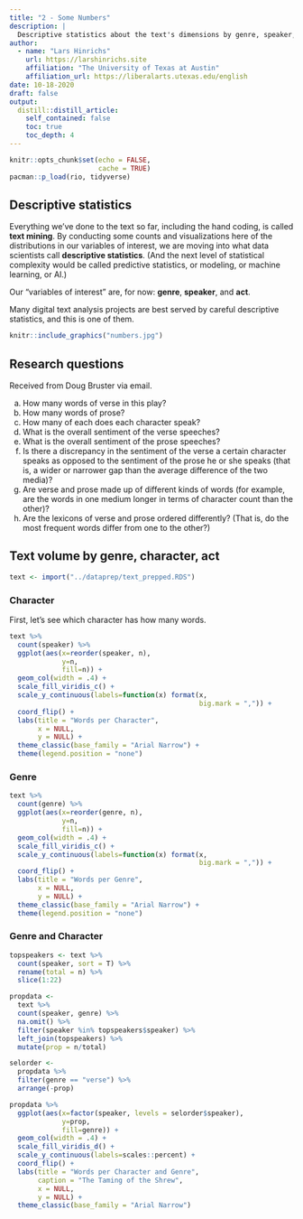 ```yaml
---
title: "2 - Some Numbers"
description: |
  Descriptive statistics about the text's dimensions by genre, speaker, and act.
author:
  - name: "Lars Hinrichs"
    url: https://larshinrichs.site
    affiliation: "The University of Texas at Austin"
    affiliation_url: https://liberalarts.utexas.edu/english
date: 10-18-2020
draft: false
output:
  distill::distill_article:
    self_contained: false
    toc: true
    toc_depth: 4
---
```


```r
knitr::opts_chunk$set(echo = FALSE,
                      cache = TRUE)
pacman::p_load(rio, tidyverse)
```

## Descriptive statistics

Everything we've done to the text so far, including the hand coding, is called **text mining**. By conducting some counts and visualizations here of the distributions in our variables of interest, we are moving into what data scientists call **descriptive statistics**. (And the next level of statistical complexity would be called predictive statistics, or modeling, or machine learning, or AI.)

<aside>Our "variables of interest" are, for now: **genre**, **speaker**, and **act**.</aside>

Many digital text analysis projects are best served by careful descriptive statistics, and this is one of them.

```r
knitr::include_graphics("numbers.jpg")
```


## Research questions

Received from Doug Bruster via email. 

a) How many words of verse in this play?
b) How many words of prose?
c) How many of each does each character speak?
d) What is the overall sentiment of the verse speeches?
e) What is the overall sentiment of the prose speeches?
f) Is there a discrepancy in the sentiment of the verse a certain character speaks as opposed to the sentiment of the prose he or she speaks (that is, a wider or narrower gap than the average difference of the two media)?
g) Are verse and prose made up of different kinds of words (for example, are the words in one medium longer in terms of character count than the other)?
h) Are the lexicons of verse and prose ordered differently? (That is, do the most frequent words differ from one to the other?)

## Text volume by genre, character, act

```r
text <- import("../dataprep/text_prepped.RDS")
```

### Character

First, let's see which character has how many words.

```r
text %>% 
  count(speaker) %>% 
  ggplot(aes(x=reorder(speaker, n),
             y=n, 
             fill=n)) +
  geom_col(width = .4) +
  scale_fill_viridis_c() +
  scale_y_continuous(labels=function(x) format(x, 
                                               big.mark = ",")) +
  coord_flip() +
  labs(title = "Words per Character",
       x = NULL,
       y = NULL) +
  theme_classic(base_family = "Arial Narrow") +
  theme(legend.position = "none")
```
### Genre

```r
text %>% 
  count(genre) %>% 
  ggplot(aes(x=reorder(genre, n),
             y=n, 
             fill=n)) +
  geom_col(width = .4) +
  scale_fill_viridis_c() +
  scale_y_continuous(labels=function(x) format(x, 
                                               big.mark = ",")) +
  coord_flip() +
  labs(title = "Words per Genre",
       x = NULL,
       y = NULL) +
  theme_classic(base_family = "Arial Narrow") +
  theme(legend.position = "none")
```
### Genre and Character

```r
topspeakers <- text %>% 
  count(speaker, sort = T) %>% 
  rename(total = n) %>% 
  slice(1:22)

propdata <- 
  text %>% 
  count(speaker, genre) %>% 
  na.omit() %>% 
  filter(speaker %in% topspeakers$speaker) %>% 
  left_join(topspeakers) %>% 
  mutate(prop = n/total)

selorder <- 
  propdata %>% 
  filter(genre == "verse") %>% 
  arrange(-prop)

propdata %>% 
  ggplot(aes(x=factor(speaker, levels = selorder$speaker),
             y=prop,
             fill=genre)) +
  geom_col(width = .4) +
  scale_fill_viridis_d() +
  scale_y_continuous(labels=scales::percent) +
  coord_flip() +
  labs(title = "Words per Character and Genre",
       caption = "The Taming of the Shrew",
       x = NULL,
       y = NULL) +
  theme_classic(base_family = "Arial Narrow") 
```